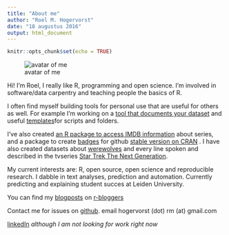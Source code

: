 ```yaml
---
title: "About me"
author: "Roel M. Hogervorst"
date: "18 augustus 2016"
output: html_document
---
```


```r
knitr::opts_chunk$set(echo = TRUE)
```



![avatar of me](https://avatars3.githubusercontent.com/u/9538040?v=3&s=466)

Hi! I'm Roel, 
I really like R, programming and open science. I'm involved in software/data carpentry and teaching people the basics of R. 

I often find myself building tools for personal use that are useful for others as well. For example I'm working on a [tool that documents your dataset](https://github.com/RMHogervorst/summarize_dat "github, summarize dat") and useful [templates](https://github.com/RMHogervorst/templates)for scripts
and folders. 

I've also created [an R package to access IMDB information](https://github.com/RMHogervorst/imdb "IMDB, available on github") about series, and a package to create [badges](https://github.com/RMHogervorst/badgecreatr "developmental version") for github  [stable version on CRAN]( https://CRAN.R-project.org/package=badgecreatr "CRAN page, `install.packages("badgecreatr")`") .
I have also created datasets about [werewolves](https://github.com/RMHogervorst/werewolf "werewolf dataset on github: with actual human characteristics") and every line spoken and described in the tvseries [Star Trek The Next Generation](https://github.com/RMHogervorst/TNG). 


My current interests are: R, open source, open science and reproducible research. I dabble in text analyses, prediction and automation. Currently predicting and explaining student succes at Leiden University.


You can find my [blogposts](http://rmhogervorst.nl/cleancode/ "personal blog") on [r-bloggers](https://www.r-bloggers.com/author/roel-m-hogervorst/ "my posts on r-bloggers")


Contact me for issues on [github](https://github.com/RMHogervorst). 
email hogervorst (dot) rm (at) gmail.com

[linkedIn](https://www.linkedin.com/in/rmhogervorst) *although I am not looking for work right now*

